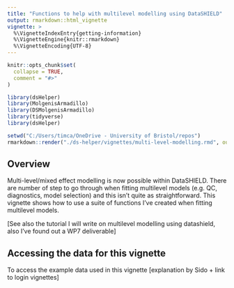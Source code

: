 ```yaml
---
title: "Functions to help with multilevel modelling using DataSHIELD"
output: rmarkdown::html_vignette
vignette: >
  %\VignetteIndexEntry{getting-information}
  %\VignetteEngine{knitr::rmarkdown}
  %\VignetteEncoding{UTF-8}
---
```


```r
knitr::opts_chunk$set(
  collapse = TRUE,
  comment = "#>"
)
```

```r
library(dsHelper)
library(MolgenisArmadillo)
library(DSMolgenisArmadillo)
library(tidyverse)
library(dsHelper)
```
```r
setwd("C:/Users/timca/OneDrive - University of Bristol/repos")
rmarkdown::render("./ds-helper/vignettes/multi-level-modelling.rmd", output_file="multi-level-modelling.html")
```

## Overview
Multi-level/mixed effect modelling is now possible within DataSHIELD. There are 
number of step to go through when fitting multilevel models (e.g. QC, diagnostics, 
model selection) and this isn't quite as straightforward. This vignette shows how
to use a suite of functions I've created when fitting multilevel models.

[See also the tutorial I will write on multilevel modelling using datashield, 
also I've found out a WP7 deliverable]

## Accessing the data for this vignette
To access the example data used in this vignette [explanation by Sido + link to
login vignettes]
